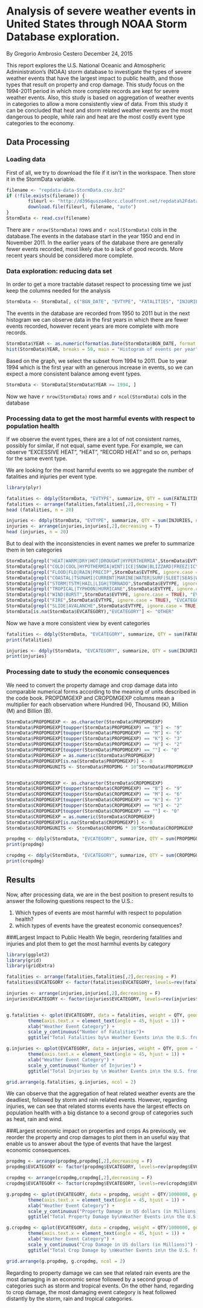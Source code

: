# Analysis of severe weather events in United States through NOAA Storm Database exploration.

By Gregorio Ambrosio Cestero
December 24, 2015

This report explores the U.S. National Oceanic and Atmospheric Administration's (NOAA) storm database to investigate the types of severe weather events that have the largest impact to public health, and those types that result on property and crop damage. This study focus on the 1994-2011 period in which more complete records are kept for severe weather events. Also, this study is based on aggregation of weather events in categories to allow a more consistently view of data. From this study it can be concluded that heat and storm related weather events are the most dangerous to people, while rain and heat are the most costly event type categories to the economy.

## Data Processing

### Loading data
First of all, we try to download the file if it isn't in the workspace. Then store it in the StormData variable.

```r
filename <- "repdata-data-StormData.csv.bz2"
if (!file.exists(filename)) {
        fileurl <- "http://d396qusza40orc.cloudfront.net/repdata%2Fdata%2FStormData.csv.bz2"
        download.file(fileurl, filename, "auto")
}
StormData <- read.csv(filename)
```
There are `r nrow(StormData)` rows and `r ncol(StormData)` cols in the database.The events in the database start in the year 1950 and end in November 2011. In the earlier years of the database there are generally fewer events recorded, most likely due to a lack of good records. More recent years should be considered more complete.

### Data exploration: reducing data set

In order to get a more tractable dataset respect to processing time we just keep the columns needed for the analysis

```r
StormData <- StormData[, c("BGN_DATE", "EVTYPE", "FATALITIES", "INJURIES", "PROPDMG", "PROPDMGEXP", "CROPDMG", "CROPDMGEXP")]
```

The events in the database are recorded from 1950 to 2011 but in the next histogram we can observe data in the first years in which there are fewer events recorded, however recent years are more complete with more records.

```r
StormData$YEAR <- as.numeric(format(as.Date(StormData$BGN_DATE, format = "%m/%d/%Y"), "%Y"))
hist(StormData$YEAR, breaks = 50, main = "Histogram of events per year", xlab="Year", col="azure3")
```

Based on the graph, we select the subset from 1994 to 2011. Due to year 1994 which is the first year with an generous increase in events, so we can expect a more consistent balance among event types.

```r
StormData <- StormData[StormData$YEAR >= 1994, ]
```

Now we have `r nrow(StormData)` rows and `r ncol(StormData)` cols in the database

### Processing data to get the most harmful events with respect to population health

If we observe the event types, there are a lot of not consistent names, possibly for similar, if not equal, same event type. For example, we can observe "EXCESSIVE HEAT", "HEAT", "RECORD HEAT" and so on, perhaps for the same event type.

We are looking for the most harmful events so we aggregate the number of fatalities and injuries per event type.

```r
library(plyr)

fatalities <- ddply(StormData, "EVTYPE", summarize, QTY = sum(FATALITIES, na.rm = T))
fatalities <- arrange(fatalities,fatalities[,2],decreasing = T)
head (fatalities, n = 20)

injuries <- ddply(StormData, "EVTYPE", summarize, QTY = sum(INJURIES, na.rm = T))
injuries <- arrange(injuries,injuries[,2],decreasing = T)
head (injuries, n = 20)
```

But to deal with the inconsistencies in event names we prefer to summarize them in ten categories 

```r
StormData[grepl("HEAT|WARM|DRY|HOT|DROUGHT|HYPERTHERMIA",StormData$EVTYPE, ignore.case = TRUE), "EVCATEGORY"] <- "HEAT"
StormData[grepl("COLD|COOL|HYPOTHERMIA|WINT|ICE|SNOW|BLIZZARD|FREEZ|ICY|FROST",StormData$EVTYPE, ignore.case = TRUE), "EVCATEGORY"] <- "COLD"                
StormData[grepl("FLOOD|FLD|RAIN|PRECIP",StormData$EVTYPE, ignore.case = TRUE), "EVCATEGORY"] <- "RAIN"
StormData[grepl("COASTAL|TSUNAMI|CURRENT|MARINE|WATER|SURF|SLEET|SEAS|WAVES|SWELLS|BEACH",StormData$EVTYPE, ignore.case = TRUE), "EVCATEGORY"] <- "SEA"
StormData[grepl("STORM|TSTM|HAIL|LIGH|TORNADO",StormData$EVTYPE, ignore.case = TRUE), "EVCATEGORY"] <- "STORM"
StormData[grepl("TROPICAL|TYPHOON|HURRICANE",StormData$EVTYPE, ignore.case = TRUE), "EVCATEGORY"] <- "TROPICAL"
StormData[grepl("WIND|BURST",StormData$EVTYPE, ignore.case = TRUE), "EVCATEGORY"] <- "WIND"
StormData[grepl("FIRE",StormData$EVTYPE, ignore.case = TRUE), "EVCATEGORY"] <- "FIRE"
StormData[grepl("SLIDE|AVALANCHE",StormData$EVTYPE, ignore.case = TRUE), "EVCATEGORY"] <- "SLIDE"
StormData[is.na(StormData$EVCATEGORY),"EVCATEGORY"] <- "OTHER"
```

Now we have a more consistent view by event categories

```r
fatalities <- ddply(StormData, "EVCATEGORY", summarize, QTY = sum(FATALITIES, na.rm = T))
print(fatalities)

injuries <- ddply(StormData, "EVCATEGORY", summarize, QTY = sum(INJURIES, na.rm = T))
print(injuries)
```

### Processing date to study the economic consequences

We need to convert the property damage and crop damage data into comparable numerical forms according to the meaning of units described in the code book. PROPDMGEXP and CROPDMGEXP columns mean a multiplier for each observation where Hundred (H), Thousand (K), Million (M) and Billion (B).

```r
StormData$PROPDMGEXP <- as.character(StormData$PROPDMGEXP)
StormData$PROPDMGEXP[toupper(StormData$PROPDMGEXP) == "B"] <- "9"
StormData$PROPDMGEXP[toupper(StormData$PROPDMGEXP) == "M"] <- "6"
StormData$PROPDMGEXP[toupper(StormData$PROPDMGEXP) == "K"] <- "3"
StormData$PROPDMGEXP[toupper(StormData$PROPDMGEXP) == "H"] <- "2"
StormData$PROPDMGEXP[toupper(StormData$PROPDMGEXP) == ""] <- "0"
StormData$PROPDMGEXP = as.numeric(StormData$PROPDMGEXP)
StormData$PROPDMGEXP[is.na(StormData$PROPDMGEXP)] <- 0
StormData$PROPDMGUNITS <- StormData$PROPDMG * 10^StormData$PROPDMGEXP


StormData$CROPDMGEXP <- as.character(StormData$CROPDMGEXP)
StormData$CROPDMGEXP[toupper(StormData$CROPDMGEXP) == "B"] <- "9"
StormData$CROPDMGEXP[toupper(StormData$CROPDMGEXP) == "M"] <- "6"
StormData$CROPDMGEXP[toupper(StormData$CROPDMGEXP) == "K"] <- "3"
StormData$CROPDMGEXP[toupper(StormData$CROPDMGEXP) == "H"] <- "2"
StormData$CROPDMGEXP[toupper(StormData$CROPDMGEXP) == ""] <- "0"
StormData$CROPDMGEXP = as.numeric(StormData$CROPDMGEXP)
StormData$CROPDMGEXP[is.na(StormData$CROPDMGEXP)] <- 0
StormData$CROPDMGUNITS <- StormData$CROPDMG * 10^StormData$CROPDMGEXP
```

```r
propdmg <- ddply(StormData, "EVCATEGORY", summarize, QTY = sum(PROPDMGUNITS, na.rm = T))
print(propdmg)

cropdmg <- ddply(StormData, "EVCATEGORY", summarize, QTY = sum(CROPDMGUNITS, na.rm = T))
print(cropdmg)
```




## Results
Now, after processing data, we are in the best position to present results to answer the following questions respect to the U.S.:

1. Which types of events are most harmful with respect to population health?
2. which types of events have the greatest economic consequences?

###Largest Impact to Public Health
We begin, reordering fatalities and injuries and plot them to get the most harmhul events by category

```r
library(ggplot2)
library(grid)
library(gridExtra)

fatalities <- arrange(fatalities,fatalities[,2],decreasing = F)
fatalities$EVCATEGORY <- factor(fatalities$EVCATEGORY, levels=rev(fatalities$EVCATEGORY))

injuries <- arrange(injuries,injuries[,2],decreasing = F)
injuries$EVCATEGORY <- factor(injuries$EVCATEGORY, levels=rev(injuries$EVCATEGORY))


g.fatalities <- qplot(EVCATEGORY, data = fatalities, weight = QTY, geom = "bar") + 
        theme(axis.text.x = element_text(angle = 45, hjust = 1)) + 
        xlab("Weather Event Category") +
        scale_y_continuous("Number of Fatalities")+ 
        ggtitle("Total Fatalities by\n Weather Events in\n the U.S. from 1994 - 2011")

g.injuries <- qplot(EVCATEGORY, data = injuries, weight = QTY, geom = "bar") + 
        theme(axis.text.x = element_text(angle = 45, hjust = 1)) + 
        xlab("Weather Event Category") +
        scale_y_continuous("Number of Injuries") + 
        ggtitle("Total Injuries by \n Weather Events in\n the U.S. from 1994 - 2011")

grid.arrange(g.fatalities, g.injuries, ncol = 2)
```

We can observe that the aggregation of heat related weather events are the deadliest, followed by storm and rain related events. However, regarding injuries, we can see that related storms events have the largest effects on population health with a big distance to a second group of categories such as heat, rain and wind.

###Largest economic impact on properties and crops
As previously, we reorder the property and crop damages to plot them in an useful way that enable us to answer about the type of events that have the largest economic consequences.

```r
propdmg <- arrange(propdmg,propdmg[,2],decreasing = F)
propdmg$EVCATEGORY <- factor(propdmg$EVCATEGORY, levels=rev(propdmg$EVCATEGORY))

cropdmg <- arrange(cropdmg,cropdmg[,2],decreasing = F)
cropdmg$EVCATEGORY <- factor(cropdmg$EVCATEGORY, levels=rev(cropdmg$EVCATEGORY))

g.propdmg <- qplot(EVCATEGORY, data = propdmg, weight = QTY/1000000, geom = "bar") + 
        theme(axis.text.x = element_text(angle = 45, hjust = 1)) + 
        xlab("Weather Event Category") +
        scale_y_continuous("Property Damage in US dollars (in Millions)") + 
        ggtitle("Total Property Damage by\nWeather Events in\n the U.S. from 1994 - 2011")

g.cropdmg <- qplot(EVCATEGORY, data = cropdmg, weight = QTY/1000000, geom = "bar") + 
        theme(axis.text.x = element_text(angle = 45, hjust = 1)) + 
        xlab("Weather Event Category") + 
        scale_y_continuous("Crop Damage in US dollars (in Millions)") + 
        ggtitle("Total Crop Damage by \nWeather Events in\n the U.S. from 1994 - 2011")

grid.arrange(g.propdmg, g.cropdmg, ncol = 2)
```

Regarding to property damage we can see that related rain events are the most damaging in an economic sense followed by a second group of  categories such as storm and tropical events. On the other hand, regarding to crop damage, the most damaging event category is heat followed distantly by the storm, rain and tropical categories. 
 


